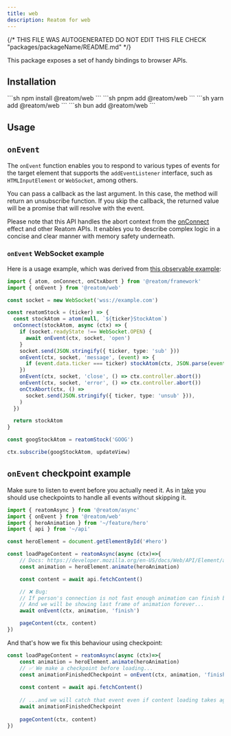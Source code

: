 ```yaml
---
title: web
description: Reatom for web
---
```


{/* THIS FILE WAS AUTOGENERATED
DO NOT EDIT THIS FILE 
CHECK "packages/packageName/README.md" */}



This package exposes a set of handy bindings to browser APIs.

## Installation

<Tabs>
<TabItem label="npm">
  ```sh
npm install @reatom/web
  ```
</TabItem>
<TabItem label="pnpm">
  ```sh
pnpm add @reatom/web
  ```
</TabItem>
<TabItem label="yarn">
  ```sh
yarn add @reatom/web
  ```
</TabItem>
<TabItem label="bun">
  ```sh
bun add @reatom/web
  ```
</TabItem>
</Tabs>

## Usage

## `onEvent`

The `onEvent` function enables you to respond to various types of events for the target element that supports the `addEventListener` interface, such as `HTMLInputElement` or `WebSocket`, among others.

You can pass a callback as the last argument. In this case, the method will return an unsubscribe function. If you skip the callback, the returned value will be a promise that will resolve with the event.

Please note that this API handles the abort context from the [onConnect](/package/hooks/#onconnect) effect and other Reatom APIs. It enables you to describe complex logic in a concise and clear manner with memory safety underneath.

### `onEvent` WebSocket example 

Here is a usage example, which was derived from [this observable example](https://github.com/domfarolino/observable/blob/c232b2e585b71a61034fd23ba4337570b537ef27/README.md?plain=1#L86):

```ts
import { atom, onConnect, onCtxAbort } from '@reatom/framework'
import { onEvent } from '@reatom/web'

const socket = new WebSocket('wss://example.com')

const reatomStock = (ticker) => {
  const stockAtom = atom(null, `${ticker}StockAtom`)
  onConnect(stockAtom, async (ctx) => {
    if (socket.readyState !== WebSocket.OPEN) {
      await onEvent(ctx, socket, 'open')
    }
    socket.send(JSON.stringify({ ticker, type: 'sub' }))
    onEvent(ctx, socket, 'message', (event) => {
      if (event.data.ticker === ticker) stockAtom(ctx, JSON.parse(event.data))
    })
    onEvent(ctx, socket, 'close', () => ctx.controller.abort())
    onEvent(ctx, socket, 'error', () => ctx.controller.abort())
    onCtxAbort(ctx, () =>
      socket.send(JSON.stringify({ ticker, type: 'unsub' })),
    )
  })

  return stockAtom
}

const googStockAtom = reatomStock('GOOG')

ctx.subscribe(googStockAtom, updateView)
```

## `onEvent` checkpoint example
Make sure to listen to event before you actually need it. As in [take](https://reatom.dev/package/effects/#take-checkpoints) you should use checkpoints
to handle all events without skipping it.

```ts
import { reatomAsync } from '@reatom/async'
import { onEvent } from '@reatom/web'
import { heroAnimation } from '~/feature/hero'
import { api } from '~/api'

const heroElement = document.getElementById('#hero')

const loadPageContent = reatomAsync(async (ctx)=>{
    // Docs: https://developer.mozilla.org/en-US/docs/Web/API/Element/animate
    const animation = heroElement.animate(heroAnimation)

    const content = await api.fetchContent()

    // ❌ Bug:
    // If person's connection is not fast enough animation can finish before we load content.
    // And we will be showing last frame of animation forever...
    await onEvent(ctx, animation, 'finish')

    pageContent(ctx, content)
})
```

And that's how we fix this behaviour using checkpoint:

```ts
const loadPageContent = reatomAsync(async (ctx)=>{
    const animation = heroElement.animate(heroAnimation)
    // ✅ We make a checkpoint before loading...
    const animationFinishedCheckpoint = onEvent(ctx, animation, 'finish')
    
    const content = await api.fetchContent()
    
    // ...and we will catch that event even if content loading takes ages
    await animationFinishedCheckpoint
    
    pageContent(ctx, content)
})
```
